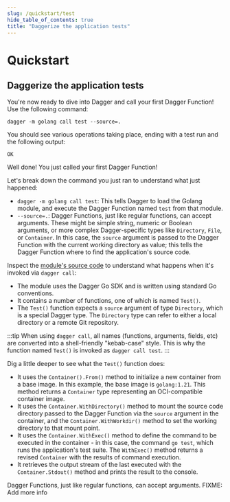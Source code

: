 ```yaml
---
slug: /quickstart/test
hide_table_of_contents: true
title: "Daggerize the application tests"
---
```


# Quickstart

## Daggerize the application tests

You're now ready to dive into Dagger and call your first Dagger Function! Use the following command:

```shell
dagger -m golang call test --source=.
```

You should see various operations taking place, ending with a test run and the following output:

```
OK
```

Well done! You just called your first Dagger Function!

Let's break down the command you just ran to understand what just happened:

- `dagger -m golang call test`: This tells Dagger to load the Golang module, and execute the Dagger Function named `test` from that module.
- `--source=.`: Dagger Functions, just like regular functions, can accept arguments. These might be simple string, numeric or Boolean arguments, or more complex Dagger-specific types like `Directory`, `File`, or `Container`. In this case, the `source` argument is passed to the Dagger Function with the current working directory as value; this tells the Dagger Function where to find the application's source code.

Inspect the [module's source code](https://github.com/kpenfound/dagger-modules/blob/44564d6443a919a2c3f1dd7ad02fc22b5fb9db8c/golang/main.go#L107) to understand what happens when it's invoked via `dagger call`:

- The module uses the Dagger Go SDK and is written using standard Go conventions.
- It contains a number of functions, one of which is named `Test()`.
- The `Test()` function expects a `source` argument of type `Directory`, which is a special Dagger type. The `Directory` type can refer to either a local directory or a remote Git repository.

:::tip
When using `dagger call`, all names (functions, arguments, fields, etc) are converted into a shell-friendly "kebab-case" style. This is why the function named `Test()` is invoked as `dagger call test`.
:::

Dig a little deeper to see what the `Test()` function does:

- It uses the `Container().From()` method to initialize a new container from a base image. In this example, the base image is `golang:1.21`. This method returns a `Container` type representing an OCI-compatible container image.
- It uses the `Container.WithDirectory()` method to mount the source code directory passed to the Dagger Function via the `source` argument in the container, and the `Container.WithWorkdir()` method to set the working directory to that mount point.
- It uses the `Container.WithExec()` method to define the command to be executed in the container - in this case, the command `go test`, which runs the application's test suite. The `WithExec()` method returns a revised `Container` with the results of command execution.
- It retrieves the output stream of the last executed with the `Container.Stdout()` method and prints the result to the console.



Dagger Functions, just like regular functions, can accept arguments.
FIXME: Add more info
